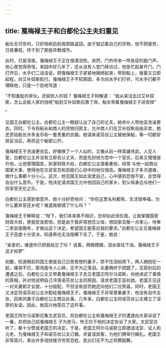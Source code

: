 ```yaml
---
---
---
```

title: 戛梅禄王子和白都伦公主夫妇重见
---



船长无可奈何，只好扬帆启航按原路返回。由于惦记着自己的货物，他不顾疲劳，日夜兼程，终于到了那座异教城市。

此时，已是深夜，戛梅禄王子正在借酒消愁。突然，门外传来一阵急促的敲门声，他心里觉得奇怪，来园中好几年了，还从没有人登门拜访过，他急忙起身开门。门打开后，水手们二话没说，把戛梅禄王子紧紧地捆绑起来，带到船上，接着又立即起程，向艾补奴斯航行。戛梅禄王子不知原因，多次向水手们打听，可水手们都不理睬他，只是一个劲地骂道：

“不知羞耻的家伙，还偷别人的钱？
戛梅禄王子辩解道：
“我从来没去过艾补奴斯，怎么会偷人家的钱呢"船到艾补奴斯后靠了岸，船长带着戛梅禄王子进宫拜”

”

见国王白都伦公主。白都伦公主一眼就认出了自己的丈夫，她命仆人带他去洗澡更衣。同时，下令将船长和商人的货物归原主，允许商人们在艾补奴斯自由买卖，她还赏给船长许多金币和一套贵重的衣服。她请来诺芬丝公主替她保秘，等一切都安排妥当后，再将这个秘密公开。

戛梅禄王子洗澡更衣后，好像换了一个人似的，又像从前一样英雄伟武，人见人爱。白都伦公主并没有立即去认丈夫，而是先封他为宫中一个官员，后来又慢慢提升他，让他管理国库，执掌财政大权，白都伦公主很看重他，经常
与他一起商议国家大事，使得他在文武官员和百姓们心目中的地位很高。戛梅禄王子多次遇难，做什么事都十分小心。这次，他见国王如此宠爱自己，心中感到恐惶不安，总觉得会出什么意外。于是，他决定请求国王允许他回自己的家乡，到父母身边与他们一同享受天伦之乐。

白都伦公主感到很意外，她十分好奇地问：
“你在这里名利都有，生活很幸福，为什么要弃官还乡呢？难道我做错了什么吗？
”

戛梅禄王子解释说：“陛下，我们本来素不相识，您却如此信任我，让我掌握国家财政大权，使我受宠若惊。但是由于我非常想念父母，想回家去敬一点孝心，侍奉二老安度晚年，才做出这个决定，希望国王能答应我的要求。”白都伦公主见戛梅禄王子态度十分坚决，知道再也无法隐瞒下去了。于是，她说：

“亲爱的，难道你已把我给忘了吗？
说着，两眼模糊，泪水直往下淌。戛梅禄王子这才如梦”

初醒，知道眼前的国王便是自己日思夜想的妻子，禁不住泪如雨下。两人拥抱在一起，痛哭不已，那场面令人心碎，无不为之落泪。夫妻俩终于团圆了，互叙别后的遭遇之后，白都伦公主又带着戛梅禄王子去见老国王阿尔马诺斯，向他讲述了事情的真相，并对他说明自己冷落诺芬丝公主的原因，请求老国王惩处她。老国王见这一对夫妻郎才女貌，十分般配，不但没有惩罚她还向他们二位贺喜。同时，老国王又决定将诺芬丝公主许配给戛梅禄王子。戛梅禄王子非常尊重妻子，他没有自作主张，回来同妻子白都伦公主商议此事。几年来，白都伦公主同诺芬丝公主建立了深厚的友谊，因此，她高兴地答应了这件事。

老国王阿尔马诺斯召集文武官员，将白都伦公主和戛梅禄王子的遭遇向大家诉说了一番，并把自己招戛梅禄王
子为驸马，传王位于他的决定告诉了大家。文武官员听了，都十分赞成老国王的决定。于是，老国王阿尔马诺斯立即邀请法官、证人和元老，为戛梅禄王子和诺芬丝公主订婚，并宴请宾客，为他们俩举行婚礼。老国王非常高兴，拿出许多钱财接济穷苦百姓，民众们无不为之欢腾鼓舞。